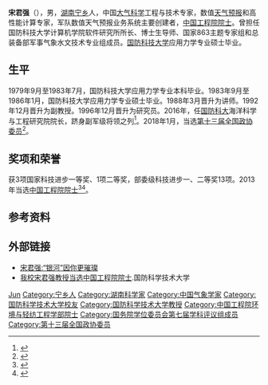 '''宋君强'''（{{bd|1962年|7月||catIdx=S宋}}），男，[[湖南|湖南]][[宁乡|宁乡]]人，中国[[大气科学|大气科学]]工程与技术专家，数值[[天气预报|天气预报]]和高性能计算专家，军队数值天气预报业务系统主要创建者，[[中国工程院院士|中国工程院院士]]。曾担任国防科技大学计算机学院软件研究所所长、博士生导师、国家863主题专家组和总装备部军事气象水文技术专业组成员。[[国防科技大学|国防科技大学]]应用力学专业硕士毕业。

== 生平 ==
1979年9月至1983年7月，国防科技大学应用力学专业本科毕业。1983年9月至1986年1月，国防科技大学应用力学专业硕士毕业。1988年3月晋升为讲师。1992年12月晋升为副教授。1996年12月晋升为研究员。2016年，任[[国防科大|国防科大]]海洋科学与工程研究院院长，跻身副军级将领之列<ref>{{cite web|title=中国工程院院士宋君强任国防科大海洋科学与工程研究院院长|url=http://www.thepaper.cn/newsDetail_forward_1478208|publisher=澎湃新闻|accessdate=2016-06-06|archive-date=2016-06-06|archive-url=https://web.archive.org/web/20160606164332/http://www.thepaper.cn/newsDetail_forward_1478208|dead-url=no}}</ref>。2018年1月，当选[[中国人民政治协商会议第十三届全国委员会委员名单|第十三届全国政协委员]]<ref>{{Cite web|url=http://sports.163.com/18/0126/06/D92BRKK400051C89.html|title=中国人民政治协商会议第十三届全国委员会委员名单|accessdate=2018-01-26|last=|work=网易|archive-url=https://web.archive.org/web/20180127143232/http://sports.163.com/18/0126/06/D92BRKK400051C89.html|archive-date=2018-01-27|dead-url=yes}}</ref>。

== 奖项和荣誉 ==
获3项国家科技进步一等奖、1项二等奖，部委级科技进步一、二等奖13项。2013年当选[[中国工程院院士|中国工程院院士]]<ref>{{cite web |url=http://hn.rednet.cn/c/2013/12/20/3230881.htm |language= |title=国防科大博导宋君强新当选中国工程院院士 |publisher=长沙晚报 |date=2013-12-20 |accessdate= |archive-date=2016-03-04 |archive-url=https://web.archive.org/web/20160304201208/http://hn.rednet.cn/c/2013/12/20/3230881.htm |dead-url=no }}</ref><ref>{{cite web |url=http://www.hnst.gov.cn/kjdt/hnkjkx/201312/t20131219_331531.htm |language= |title=我省新增3名中国工程院院士 |publisher=湖南省科技厅 |date=2013-12-21 |accessdate= |archive-date=2014-04-07 |archive-url=https://web.archive.org/web/20140407134949/http://www.hnst.gov.cn/kjdt/hnkjkx/201312/t20131219_331531.htm |dead-url=yes }}</ref>。

== 参考资料 ==
{{reflist}}

== 外部链接 ==
* [https://web.archive.org/web/20160304123422/http://news.hnjy.com.cn/xwtt/91696.jhtml 宋君强:“银河”因你更璀璨]
* [http://www.nudt.edu.cn/Articleshow.asp?id=6320 我校宋君强教授当选中国工程院院士]{{Wayback|url=http://www.nudt.edu.cn/Articleshow.asp?id=6320 |date=20150927032028 }}.国防科学技术大学

{{中国工程院环境与轻纺工程学部院士}}
{{国务院学位委员会第七届学科评议组/计算机科学与技术}}

{{Authority control}}
{{DEFAULTSORT:Song宋}}
[[Category:宋姓|Jun]]
[[Category:宁乡人|Category:宁乡人]]
[[Category:湖南科学家|Category:湖南科学家]]
[[Category:中国气象学家|Category:中国气象学家]]
[[Category:国防科学技术大学校友|Category:国防科学技术大学校友]]
[[Category:国防科学技术大学教授|Category:国防科学技术大学教授]]
[[Category:中国工程院环境与轻纺工程学部院士|Category:中国工程院环境与轻纺工程学部院士]]
[[Category:国务院学位委员会第七届学科评议组成员|Category:国务院学位委员会第七届学科评议组成员]]
[[Category:第十三届全国政协委员|Category:第十三届全国政协委员]]